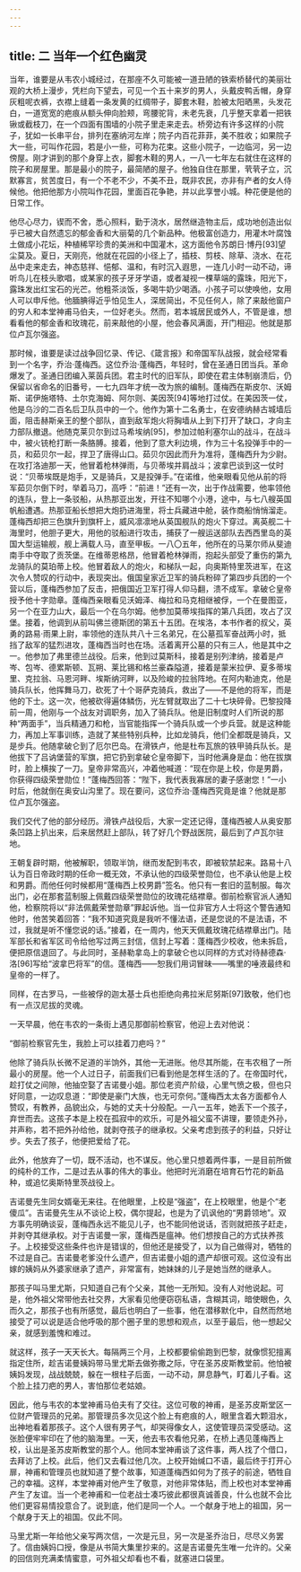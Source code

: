 ```yaml
---
---
---
```

title: 二 当年一个红色幽灵
---




当年，谁要是从韦农小城经过，在那座不久可能被一道丑陋的铁索桥替代的美丽壮观的大桥上漫步，凭栏向下望去，可见一个五十来岁的男人，头戴皮鸭舌帽，身穿灰粗呢衣裤，衣襟上缝着一条发黄的红绸带子，脚套木鞋，脸被太阳晒黑，头发花白，一道宽宽的疤痕从额头伸向脸颊，弯腰驼背，未老先衰，几乎整天拿着一把铁锹或截枝刀，在一个四面有围墙的小院子里走来走去。桥旁边有许多这样的小院子，犹如一长串平台，排列在塞纳河左岸；院子内百花菲菲，美不胜收；如果院子大一些，可叫作花园，若是小一些，可称为花束。这些小院子，一边临河，另一边傍屋。刚才讲到的那个身穿上衣，脚套木鞋的男人，一八一七年左右就住在这样的院子和房屋里。那是最小的院子，最简陋的屋子。他独自住在那里，茕茕孑立，沉默寡言，贫苦度日，有一个不老不少，不美不丑，既非农民，亦非有产者的女人侍候他。他把他那方小院叫作花园，里面百花争艳，并以此享誉小城。种花便是他的日常工作。

他尽心尽力，锲而不舍，悉心照料，勤于浇水，居然继造物主后，成功地创造出似乎已被大自然遗忘的郁金香和大丽菊的几个新品种。他极富创造力，用灌木叶腐蚀土做成小花坛，种植稀罕珍贵的美洲和中国灌木，这方面他令苏朗日·博丹[93]望尘莫及。夏日，天刚亮，他就在花园的小径上了，插枝、剪枝、除草、浇水、在花丛中走来走去，神态慈祥、悒郁、温和，有时沉入遐思，一连几小时一动不动，谛听鸟儿在枝头歌唱，或某家的孩子牙牙学语，或者凝视一棵草端的露珠，阳光下，露珠发出红宝石的光芒。他粗茶淡饭，多喝牛奶少喝酒。小孩子可以使唤他，女用人可以申斥他。他腼腆得近乎怕见生人，深居简出，不见任何人，除了来敲他窗户的穷人和本堂神甫马伯夫，一位好老头。然而，若本城居民或外人，不管是谁，想看看他的郁金香和玫瑰花，前来敲他的小屋，他会春风满面，开门相迎。他就是那位卢瓦尔强盗。

那时候，谁要是读过战争回忆录、传记、《箴言报》和帝国军队战报，就会经常看到一个名字，乔治·蓬梅西。这位乔治·蓬梅西，年轻时，曾在圣通日团当兵。革命爆发了。圣通日团编入莱茵兵团。君主时代的旧军队，即使在君主体制崩溃后，仍保留以省命名的旧番号，一七九四年才统一改为旅的编制。蓬梅西在斯皮尔、沃姆斯、诺伊施塔特、土尔克海姆、阿尔则、美因茨[94]等地打过仗。在美因茨一仗，他是乌沙的二百名后卫队员中的一个。他作为第十二名勇士，在安德纳赫古城墙后面，阻击赫斯亲王的整个部队，直到敌军炮火将胸墙从上到下打开了缺口，才向主力部队撤退。他随克莱贝尔到过马希埃纳[95]，参加过帕利塞尔山的战斗，在战斗中，被火铳枪打断一条胳膊。接着，他到了意大利边境，作为三十名投弹手中的一员，和茹贝尔一起，捍卫了唐得山口。茹贝尔因此而升为准将，蓬梅西升为少尉。在攻打洛迪那一天，他冒着枪林弹雨，与贝蒂埃并肩战斗；波拿巴谈到这一仗时说：“贝蒂埃既是炮手，又是骑兵，又是投弹手。”在诺维，他亲眼看见他从前的将军茹贝尔倒下时，举着马刀，高呼：“前进！”还有一次，出于作战需要，他率领他的连队，登上一条驳船，从热那亚出发，开往不知哪个小港，途中，与七八艘英国帆船遭遇。热那亚船长想把大炮扔进海里，将士兵藏进中舱，装作商船悄悄溜走。蓬梅西却把三色旗升到旗杆上，威风凛凛地从英国舰队的炮火下穿过。离英舰二十海里时，他胆子更大，用他的驳船进行攻击，捕获了一艘运送部队去西西里岛的英国大型运输舰，舰上满载人马，直至甲板。一八〇五年，他所在的马莱尔师从斐迪南手中夺取了贡茨堡。在维蒂恩格昂，他冒着枪林弹雨，抱起头部受了重伤的第九龙骑队的莫珀蒂上校。他冒着敌人的炮火，和梯队一起，向奥斯特里茨进军，在这次令人赞叹的行动中，表现突出。俄国皇家近卫军的骑兵粉碎了第四步兵团的一个营以后，蓬梅西参加了反击，把俄国近卫军打得人仰马翻，溃不成军。拿破仑皇帝授予他十字勋章。蓬梅西亲眼看见沃姆泽、梅拉和马克相继被俘，一个在曼图亚，另一个在亚力山大，最后一个在乌尔姆。他参加莫蒂埃指挥的第八兵团，攻占了汉堡。接着，他调到从前叫佛兰德斯团的第五十五团。在埃洛，本书作者的叔父，英勇的路易·雨果上尉，率领他的连队共八十三名弟兄，在公墓孤军奋战两小时，抵挡了敌军的猛烈进攻，蓬梅西当时也在场。活着离开公墓的只有三人，他是其中之一。他参加了弗里德兰战役。后来，他到过莫斯科，接着是别列津纳，接着是卢岑、包岑、德累斯顿、瓦朔、莱比锡和格兰豪森隘道，接着是蒙米拉伊、夏多蒂埃里、克拉翁、马恩河畔、埃斯纳河畔，以及险峻的拉翁阵地。在阿内勒迪克，他是骑兵队长，他挥舞马刀，砍死了十个哥萨克骑兵，救出了——不是他的将军，而是他的下士。这一次，他被砍得遍体鳞伤，光左臂就取出了二十七块碎骨。巴黎投降前一周，他刚与一个战友对调职务，加入了骑兵队。他是旧制度时人们所说的那种“两面手”，当兵精通刀和枪，当官能指挥一个骑兵队或一个步兵营。就是这种能力，再加上军事训练，造就了某些特别兵种，比如龙骑兵，他们全都既是骑兵，又是步兵。他随拿破仑到了厄尔巴岛。在滑铁卢，他是杜布瓦旅的铁甲骑兵队长。是他拔下了吕讷堡营的军旗，把它扔到拿破仑皇帝脚下，当时他满身是血：他在拔旗时，脸上横挨了一刀。皇帝非常高兴，冲着他喊道：“现在你是上校，你是男爵，你获得四级荣誉勋位！”蓬梅西回答：“陛下，我代表我寡居的妻子感谢您！”一小时后，他就倒在奥安山沟里了。现在要问，这位乔治·蓬梅西究竟是谁？他就是那位卢瓦尔强盗。

我们交代了他的部分经历。滑铁卢战役后，大家一定还记得，蓬梅西被人从奥安那条凹路上扒出来，后来居然赶上部队，转了好几个野战医院，最后到了卢瓦尔驻地。

王朝复辟时期，他被解职，领取半饷，继而发配到韦农，即被软禁起来。路易十八认为百日帝政时期的任命一概无效，不承认他的四级荣誉勋位，也不承认他是上校和男爵。而他任何时候都用“蓬梅西上校男爵”签名。他只有一套旧的蓝制服。每次出门，必在那套蓝制服上佩戴四级荣誉勋位的玫瑰花结襟章。御前检察官派人通知他，检察院将以“非法佩戴荣誉勋章”罪起诉他。当一位非官方人士将这个警告通知他时，他苦笑着回答：“我不知道究竟是我听不懂法语，还是您说的不是法语，不过，我就是听不懂您说的话。”接着，在一周内，他天天佩戴玫瑰花结襟章出门。陆军部长和省军区司令给他写过两三封信，信封上写着：蓬梅西少校收，他未拆启，便把原信退回了。与此同时，圣赫勒拿岛上的拿破仑也以同样的方式对待赫德森·洛[96]写给“波拿巴将军”的信。蓬梅西——恕我们用词冒昧——嘴里的唾液最终和皇帝的一样了。

同样，在古罗马，一些被俘的迦太基士兵也拒绝向弗拉米尼努斯[97]致敬，他们也有一点汉尼拔的灵魂。

一天早晨，他在韦农的一条街上遇见那御前检察官，他迎上去对他说：

“御前检察官先生，我脸上可以挂着刀疤吗？”

他除了骑兵队长微不足道的半饷外，其他一无进账。他尽其所能，在韦农租了一所最小的房屋。他一个人过日子，前面我们已看到他是怎样生活的了。在帝国时代，趁打仗之间隙，他抽空娶了吉诺曼小姐。那位老资产阶级，心里气愤之极，但也只好同意，一边叹息道：“即使是豪门大族，也无可奈何。”蓬梅西太太各方面都令人赞叹，有教养，品貌出众，与她的丈夫十分般配。一八一五年，她丢下一个孩子，弃世而去。这孩子本是上校在孤寂中的欢乐，可是外祖父蛮不讲理，要领走外孙，并声称，若不把外孙给他，就剥夺孩子的继承权。父亲考虑到孩子的利益，只好让步。失去了孩子，他便把爱给了花。

此外，他放弃了一切，既不活动，也不谋反。他心里只想着两件事，一是目前所做的纯朴的工作，二是过去从事的伟大的事业。他把时光消磨在培育石竹花的新品种，或追忆奥斯特里茨战役上。

吉诺曼先生同女婿毫无来往。在他眼里，上校是“强盗”，在上校眼里，他是个“老傻瓜”。吉诺曼先生从不谈论上校，偶尔提起，也是为了讥讽他的“男爵领地”。双方事先明确谈妥，蓬梅西永远不能见儿子，也不能同他说话，否则就把孩子赶走，并剥夺其继承权。对于吉诺曼一家，蓬梅西是瘟神。他们想按自己的方式扶养孩子。上校接受这些条件也许是错误的，但他还是接受了，以为自己做得对，牺牲的不过是自己。吉诺曼老爹没什么遗产，但吉诺曼小姐的遗产却很可观。这位没有出嫁的姨妈从外婆家继承了遗产，非常富有，她妹妹的儿子是她当然的继承人。

那孩子叫马里尤斯，只知道自己有个父亲，其他一无所知。没有人对他说起。可是，他外祖父常带他去社交界，大家看见他便窃窃私语，含糊其词，暗使眼色，久而久之，那孩子也有所感觉，最后也明白了一些事，他在潜移默化中，自然而然地接受了可以说是适合他呼吸的那个圈子里的思想和观点，以至于最后，他一想起父亲，就感到羞愧和难过。

就这样，孩子一天天长大。每隔两三个月，上校都要偷偷跑到巴黎，就像惯犯擅离指定住所，趁吉诺曼姨妈带马里尤斯去做弥撒之际，守在圣苏皮斯教堂前。他怕被姨妈发现，战战兢兢，躲在一根柱子后面，一动不动，屏息静气，盯着儿子看。这个脸上挂刀疤的男人，害怕那位老姑娘。

因此，他与韦农的本堂神甫马伯夫有了交往。这位可敬的神甫，是圣苏皮斯堂区一位财产管理员的兄弟。那管理员多次见这个脸上有疤痕的人，眼里含着大颗泪水，出神地看着那孩子。这个人很有男子气，却哭得像女人，这使管理员深受感动。这张脸便牢牢印在了他的脑海里。一天，他去韦农看他兄弟，在桥上遇见蓬梅西上校，认出是圣苏皮斯教堂的那个人。他同本堂神甫谈了这件事，两人找了个借口，去拜访了上校。此后，他们又去看过他几次。上校开始缄口不语，最后终于打开心扉，神甫和管理员也就知道了整个故事，知道蓬梅西如何为了孩子的前途，牺牲自己的幸福。这样，本堂神甫对他产生了敬意，对他非常体贴，而上校也对本堂神甫产生了友谊。当一个老神甫和一位老战士凑巧彼此都很真诚善良，什么也就不会比他们更容易情投意合了。说到底，他们是同一个人。一个献身于地上的祖国，另一个献身于天上的祖国。仅此不同。

马里尤斯一年给他父亲写两次信，一次是元旦，另一次是圣乔治日，尽尽义务罢了。信由姨妈口授，像是从书简大集里抄来的。这是吉诺曼先生唯一允许的。父亲的回信则充满柔情蜜意，可外祖父却看也不看，就塞进口袋里。